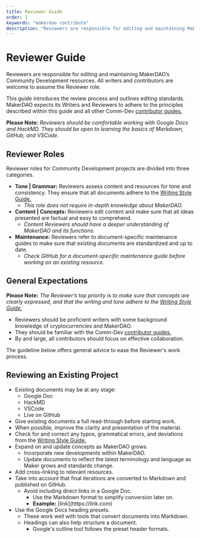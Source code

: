 ```yaml
---
title: Reviewer Guide
order: 2
keywords: "makerdao contribute"
description: "Reviewers are responsible for editing and maintaining MakerDAO’s Community Development resources. All writers and contributors are welcome to assume the Reviewer role."
---
```


# Reviewer Guide

Reviewers are responsible for editing and maintaining MakerDAO’s Community Development resources. All writers and contributors are welcome to assume the Reviewer role.

This guide introduces the review process and outlines editing standards. MakerDAO expects its Writers and Reviewers to adhere to the principles described within this guide and all other Comm-Dev [contributor guides.](/work_with_us/)

<Callout icon="warning" secondary>

**Please Note:** _Reviewers should be comfortable working with Google Docs and HackMD. They should be open to learning the basics of Markdown, GitHub, and VSCode._

</Callout>


## Reviewer Roles

Reviewer roles for Community Development projects are divided into three categories.

- **Tone | Grammar:** Reviewers assess content and resources for tone and consistency. They ensure that all documents adhere to the [Writing Style Guide.](/work_with_us/content/writing-style-guide/)
  - _This role does not require in-depth knowledge about MakerDAO._
- **Content | Concepts:** Reviewers edit content and make sure that all ideas presented are factual and easy to comprehend.
  - _Content Reviewers should have a deeper understanding of MakerDAO and its functions._
- **Maintenance:** Reviewers refer to document-specific maintenance guides to make sure that existing documents are standardized and up to date.
  - _Check GitHub for a document-specific maintenance guide before working on an existing resource._


## General Expectations

<Callout icon="warning" secondary>

**Please Note:** _The Reviewer’s top priority is to make sure that concepts are clearly expressed, and that the writing and tone adhere to the_ [_Writing Style Guide._](/work_with_us/content/writing-style-guide/)

</Callout>

- Reviewers should be proficient writers with some background knowledge of cryptocurrencies and MakerDAO.
- They should be familiar with the Comm-Dev [contributor guides.](/work_with_us/)
- By and large, all contributors should focus on effective collaboration.

The guideline below offers general advice to ease the Reviewer's work process.

## Reviewing an Existing Project

- Existing documents may be at any stage:
  - Google Doc
  - HackMD
  - VSCode
  - Live on GitHub
- Give existing documents a full read-through before starting work.
- When possible, improve the clarity and presentation of the material.
- Check for and correct any typos, grammatical errors, and deviations from the [Writing Style Guide.](/work_with_us/content/writing-style-guide/)
- Expand on and update concepts as MakerDAO grows.
  - Incorporate new developments within MakerDAO.
  - Update documents to reflect the latest terminology and language as Maker grows and standards change.
- Add cross-linking to relevant resources.
- Take into account that final iterations are converted to Markdown and published on GitHub.
  - Avoid including direct links in a Google Doc.
    - Use the Markdown format to simplify conversion later on.
    - **Example:** \[link](https://link\.com)
- Use the Google Docs heading presets.
  - These work well with tools that convert documents into Markdown.
  - Headings can also help structure a document.
    - Google's outline tool follows the preset header formats.
